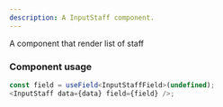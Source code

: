 ```yaml
---
description: A InputStaff component.
---
```


A component that render list of staff

### Component usage

```ts
const field = useField<InputStaffField>(undefined);
<InputStaff data={data} field={field} />;
```
